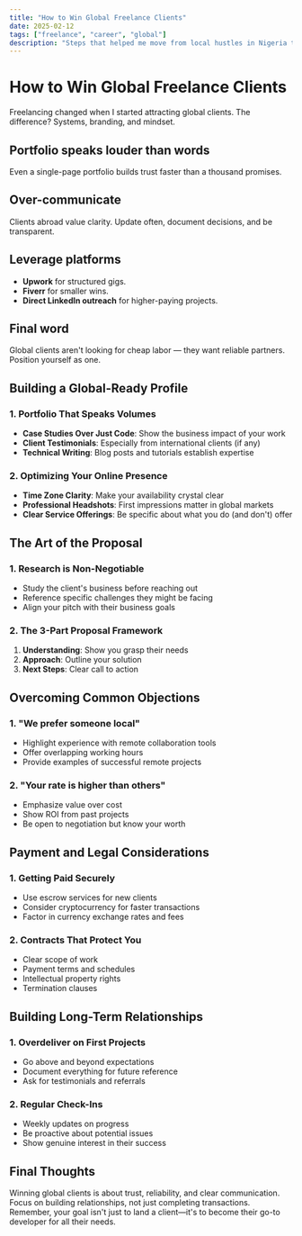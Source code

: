 ```yaml
---
title: "How to Win Global Freelance Clients"
date: 2025-02-12
tags: ["freelance", "career", "global"]
description: "Steps that helped me move from local hustles in Nigeria to securing clients worldwide."
---
```


# How to Win Global Freelance Clients

Freelancing changed when I started attracting global clients. The difference? Systems, branding, and mindset.

## Portfolio speaks louder than words
Even a single-page portfolio builds trust faster than a thousand promises.

## Over-communicate
Clients abroad value clarity. Update often, document decisions, and be transparent.

## Leverage platforms
- **Upwork** for structured gigs.  
- **Fiverr** for smaller wins.  
- **Direct LinkedIn outreach** for higher-paying projects.  

## Final word
Global clients aren't looking for cheap labor — they want reliable partners. Position yourself as one.

## Building a Global-Ready Profile

### 1. Portfolio That Speaks Volumes
- **Case Studies Over Just Code**: Show the business impact of your work
- **Client Testimonials**: Especially from international clients (if any)
- **Technical Writing**: Blog posts and tutorials establish expertise

### 2. Optimizing Your Online Presence
- **Time Zone Clarity**: Make your availability crystal clear
- **Professional Headshots**: First impressions matter in global markets
- **Clear Service Offerings**: Be specific about what you do (and don't) offer

## The Art of the Proposal

### 1. Research is Non-Negotiable
- Study the client's business before reaching out
- Reference specific challenges they might be facing
- Align your pitch with their business goals

### 2. The 3-Part Proposal Framework
1. **Understanding**: Show you grasp their needs
2. **Approach**: Outline your solution
3. **Next Steps**: Clear call to action

## Overcoming Common Objections

### 1. "We prefer someone local"
- Highlight experience with remote collaboration tools
- Offer overlapping working hours
- Provide examples of successful remote projects

### 2. "Your rate is higher than others"
- Emphasize value over cost
- Show ROI from past projects
- Be open to negotiation but know your worth

## Payment and Legal Considerations

### 1. Getting Paid Securely
- Use escrow services for new clients
- Consider cryptocurrency for faster transactions
- Factor in currency exchange rates and fees

### 2. Contracts That Protect You
- Clear scope of work
- Payment terms and schedules
- Intellectual property rights
- Termination clauses

## Building Long-Term Relationships

### 1. Overdeliver on First Projects
- Go above and beyond expectations
- Document everything for future reference
- Ask for testimonials and referrals

### 2. Regular Check-Ins
- Weekly updates on progress
- Be proactive about potential issues
- Show genuine interest in their success

## Final Thoughts

Winning global clients is about trust, reliability, and clear communication. Focus on building relationships, not just completing transactions. Remember, your goal isn't just to land a client—it's to become their go-to developer for all their needs.
